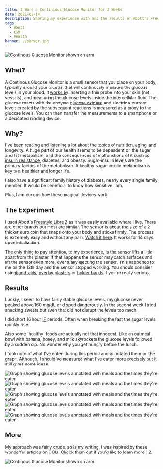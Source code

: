 ```yaml
---
title: I Wore a Continious Glucose Monitor for 2 Weeks
date: 2021-02-14
description: Sharing my experience with and the results of Abott's Freestyle Libre 2 Continious Glucose Monitor
tags:
  - Abott
  - CGM
  - Health
banner: ./sensor.jpg
---
```


![Continous Glucose Monitor shown on arm](./me.jpg)

## What?

A Continous Glucose Monitor is a small sensor that you place on your body, typically around your triceps, that will continously measure the glucose levels in your blood. It [works by](https://www.youtube.com/watch?v=1FecOjMsgMw) inserting a thin probe into your skin (not vessels), and measuring the glucose levels inside the intercellular fluid. The glucose reacts with the enzyme [glucose oxidase](https://en.wikipedia.org/wiki/Glucose_oxidase) and electrical current levels created by the subsequent reactions is measured as a proxy to the glucose levels. You can then transfer the measurements to a smartphone or a dedicated reading device.

## Why?

I've been reading and [listening](https://www.youtube.com/watch?v=OzZUnl3b49U) a lot about the topics of nutrition, [aging](https://open.spotify.com/episode/0Gifr7mhEsQBI5oGzJomz2), and longevity. A huge part of our health seems to be dependent on the sugar and fat metabolism, and the consequences of malfunctions of it such as [insulin resistance](https://www.youtube.com/watch?v=nqBkG0ZECn8), diabetes, and obesity. Sugar-insulin levels are the primary factors of the metabolism. A healthy sugar-insulin metabolism is key to a healthier and longer life.

I also have a significant family history of diabetes, nearly every single family member. It would be beneficial to know how sensitive I am.

Plus, I am curious how these magical devices work.

## The Experiment

I used Abott's [Freestyle Libre 2](https://www.freestylelibre.de/libre/produkte/freestylelibre2-sensor.html) as it was easily available where I live. There are other brands but most are similar. The sensor is about the size of a 2 thicker euro coin that snaps onto your body and sticks firmly. The process is extremely easy and without any pain. [Watch it here](https://youtu.be/DnQydBN_TLQ?t=90). It works for 14 days upon intialization.

The only thing to pay attention, to my experience, is the sensor lifts a little apart from the plaster. If that happens the sensor may catch surfaces and lift the sensor even more, eventually ejecting the sensor. This happened to me on the 13th day and the sensor stopped working. You should consider using[band-aids](https://www.blood-sugar-lounge.de/2016/03/die-zweite-woche-mit-dem-freestyle-libre-teil-2/), [overlay plasters](https://www.amazon.de/Fixierung-f%C3%BCr-Freestyle-Libre-Sensoren/dp/B087XVGXW3/) or [holder bands](https://www.ebay.de/itm/FLEXIBEL-Freestyle-Libre-1-2-Fixierband-Halter-Fixierung-Gitter-Weiss-/202797170852) if you're really serious.

## Results

Luckily, I seem to have fairly stable glucose levels. my glucose never peaked above 160 mg/dL or dipped dangerously. In the second week I tried snacking sweets but even that did not disrupt the levels too much.

I did short 16 hour [IF](https://en.wikipedia.org/wiki/Intermittent_fasting) periods. Often when breaking the fast the sugar levels quickly rise.

Also some 'healthy' foods are actually not that innocent. Like an oatmeal bowl with banana, honey, and milk skyrockets the glucose levels followed by a sudden dip. No wonder why you get hungry before the lunch.

I took note of what I've eaten during this period and annotated them on the graph. Although, I should've measured what I've eaten more precisely but it still gives some ideas.

![Graph showing glucose levels annotated with meals and the times they're eaten](./canvas1.jpg)
![Graph showing glucose levels annotated with meals and the times they're eaten](./canvas2.jpg)
![Graph showing glucose levels annotated with meals and the times they're eaten](./canvas3.jpg)
![Graph showing glucose levels annotated with meals and the times they're eaten](./canvas4.jpg)
![Graph showing glucose levels annotated with meals and the times they're eaten](./canvas5.jpg)

## More

My approach was fairly crude, so is my writing. I was inspired by these wonderful articles on CGIs. Check them out if you'd like to learn more [1](https://medium.com/lifetizr/what-i-learned-from-wearing-a-continuous-glucose-monitor-as-a-non-diabetic-bca4c3a9ce28) [2](https://lilynicholsrdn.com/cgm-experiment-non-diabetic-continuous-glucose-monitor/).

![Continous Glucose Monitor shown on arm](./test.jpg)
